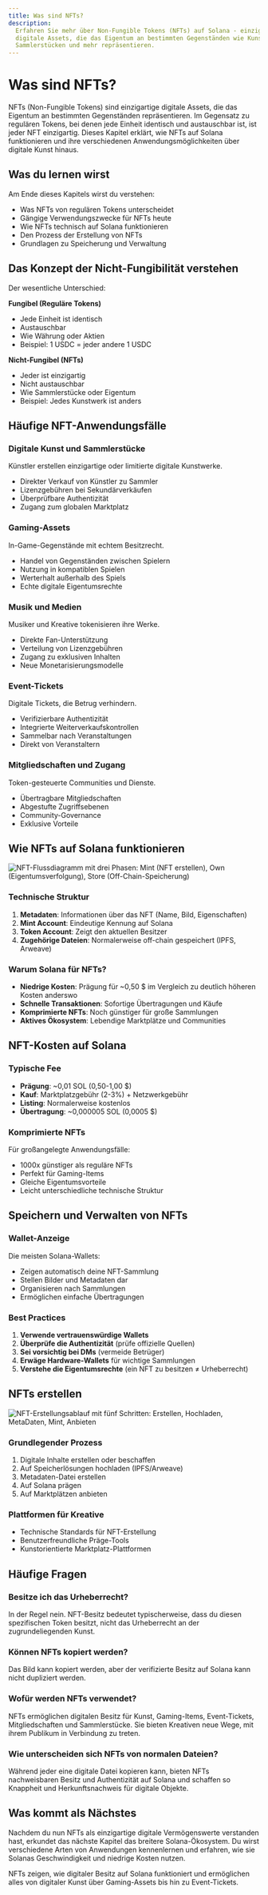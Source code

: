 ```yaml
---
title: Was sind NFTs?
description:
  Erfahren Sie mehr über Non-Fungible Tokens (NFTs) auf Solana - einzigartige
  digitale Assets, die das Eigentum an bestimmten Gegenständen wie Kunst,
  Sammlerstücken und mehr repräsentieren.
---
```


# Was sind NFTs?

NFTs (Non-Fungible Tokens) sind einzigartige digitale Assets, die das Eigentum
an bestimmten Gegenständen repräsentieren. Im Gegensatz zu regulären Tokens, bei
denen jede Einheit identisch und austauschbar ist, ist jeder NFT einzigartig.
Dieses Kapitel erklärt, wie NFTs auf Solana funktionieren und ihre verschiedenen
Anwendungsmöglichkeiten über digitale Kunst hinaus.

## Was du lernen wirst

Am Ende dieses Kapitels wirst du verstehen:

- Was NFTs von regulären Tokens unterscheidet
- Gängige Verwendungszwecke für NFTs heute
- Wie NFTs technisch auf Solana funktionieren
- Den Prozess der Erstellung von NFTs
- Grundlagen zu Speicherung und Verwaltung

## Das Konzept der Nicht-Fungibilität verstehen

Der wesentliche Unterschied:

**Fungibel (Reguläre Tokens)**

- Jede Einheit ist identisch
- Austauschbar
- Wie Währung oder Aktien
- Beispiel: 1 USDC = jeder andere 1 USDC

**Nicht-Fungibel (NFTs)**

- Jeder ist einzigartig
- Nicht austauschbar
- Wie Sammlerstücke oder Eigentum
- Beispiel: Jedes Kunstwerk ist anders

## Häufige NFT-Anwendungsfälle

### Digitale Kunst und Sammlerstücke

Künstler erstellen einzigartige oder limitierte digitale Kunstwerke.

- Direkter Verkauf von Künstler zu Sammler
- Lizenzgebühren bei Sekundärverkäufen
- Überprüfbare Authentizität
- Zugang zum globalen Marktplatz

### Gaming-Assets

In-Game-Gegenstände mit echtem Besitzrecht.

- Handel von Gegenständen zwischen Spielern
- Nutzung in kompatiblen Spielen
- Werterhalt außerhalb des Spiels
- Echte digitale Eigentumsrechte

### Musik und Medien

Musiker und Kreative tokenisieren ihre Werke.

- Direkte Fan-Unterstützung
- Verteilung von Lizenzgebühren
- Zugang zu exklusiven Inhalten
- Neue Monetarisierungsmodelle

### Event-Tickets

Digitale Tickets, die Betrug verhindern.

- Verifizierbare Authentizität
- Integrierte Weiterverkaufskontrollen
- Sammelbar nach Veranstaltungen
- Direkt von Veranstaltern

### Mitgliedschaften und Zugang

Token-gesteuerte Communities und Dienste.

- Übertragbare Mitgliedschaften
- Abgestufte Zugriffsebenen
- Community-Governance
- Exklusive Vorteile

## Wie NFTs auf Solana funktionieren

![NFT-Flussdiagramm mit drei Phasen: Mint (NFT erstellen), Own (Eigentumsverfolgung), Store (Off-Chain-Speicherung)](/images/learn/how_nfts_work_on_solana.webp)

### Technische Struktur

1. **Metadaten**: Informationen über das NFT (Name, Bild, Eigenschaften)
2. **Mint Account**: Eindeutige Kennung auf Solana
3. **Token Account**: Zeigt den aktuellen Besitzer
4. **Zugehörige Dateien**: Normalerweise off-chain gespeichert (IPFS, Arweave)

### Warum Solana für NFTs?

- **Niedrige Kosten**: Prägung für ~0,50 $ im Vergleich zu deutlich höheren
  Kosten anderswo
- **Schnelle Transaktionen**: Sofortige Übertragungen und Käufe
- **Komprimierte NFTs**: Noch günstiger für große Sammlungen
- **Aktives Ökosystem**: Lebendige Marktplätze und Communities

## NFT-Kosten auf Solana

### Typische Fee

- **Prägung**: ~0,01 SOL (0,50-1,00 $)
- **Kauf**: Marktplatzgebühr (2-3%) + Netzwerkgebühr
- **Listing**: Normalerweise kostenlos
- **Übertragung**: ~0,000005 SOL (0,0005 $)

### Komprimierte NFTs

Für großangelegte Anwendungsfälle:

- 1000x günstiger als reguläre NFTs
- Perfekt für Gaming-Items
- Gleiche Eigentumsvorteile
- Leicht unterschiedliche technische Struktur

## Speichern und Verwalten von NFTs

### Wallet-Anzeige

Die meisten Solana-Wallets:

- Zeigen automatisch deine NFT-Sammlung
- Stellen Bilder und Metadaten dar
- Organisieren nach Sammlungen
- Ermöglichen einfache Übertragungen

### Best Practices

1. **Verwende vertrauenswürdige Wallets**
2. **Überprüfe die Authentizität** (prüfe offizielle Quellen)
3. **Sei vorsichtig bei DMs** (vermeide Betrüger)
4. **Erwäge Hardware-Wallets** für wichtige Sammlungen
5. **Verstehe die Eigentumsrechte** (ein NFT zu besitzen ≠ Urheberrecht)

## NFTs erstellen

![NFT-Erstellungsablauf mit fünf Schritten: Erstellen, Hochladen, MetaDaten, Mint, Anbieten](/images/learn/creating_nfts.webp)

### Grundlegender Prozess

1. Digitale Inhalte erstellen oder beschaffen
2. Auf Speicherlösungen hochladen (IPFS/Arweave)
3. Metadaten-Datei erstellen
4. Auf Solana prägen
5. Auf Marktplätzen anbieten

### Plattformen für Kreative

- Technische Standards für NFT-Erstellung
- Benutzerfreundliche Präge-Tools
- Kunstorientierte Marktplatz-Plattformen

## Häufige Fragen

### Besitze ich das Urheberrecht?

In der Regel nein. NFT-Besitz bedeutet typischerweise, dass du diesen
spezifischen Token besitzt, nicht das Urheberrecht an der zugrundeliegenden
Kunst.

### Können NFTs kopiert werden?

Das Bild kann kopiert werden, aber der verifizierte Besitz auf Solana kann nicht
dupliziert werden.

### Wofür werden NFTs verwendet?

NFTs ermöglichen digitalen Besitz für Kunst, Gaming-Items, Event-Tickets,
Mitgliedschaften und Sammlerstücke. Sie bieten Kreativen neue Wege, mit ihrem
Publikum in Verbindung zu treten.

### Wie unterscheiden sich NFTs von normalen Dateien?

Während jeder eine digitale Datei kopieren kann, bieten NFTs nachweisbaren
Besitz und Authentizität auf Solana und schaffen so Knappheit und
Herkunftsnachweis für digitale Objekte.

## Was kommt als Nächstes

Nachdem du nun NFTs als einzigartige digitale Vermögenswerte verstanden hast,
erkundet das nächste Kapitel das breitere Solana-Ökosystem. Du wirst
verschiedene Arten von Anwendungen kennenlernen und erfahren, wie sie Solanas
Geschwindigkeit und niedrige Kosten nutzen.

NFTs zeigen, wie digitaler Besitz auf Solana funktioniert und ermöglichen alles
von digitaler Kunst über Gaming-Assets bis hin zu Event-Tickets.